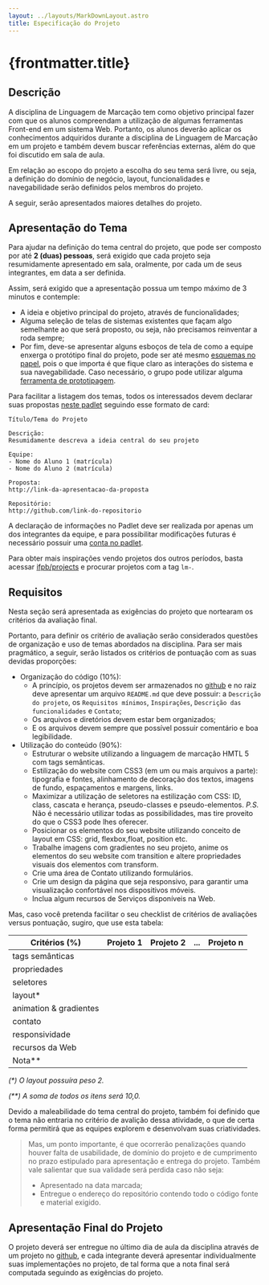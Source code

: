 ```yaml
---
layout: ../layouts/MarkDownLayout.astro
title: Especificação do Projeto
---
```


# {frontmatter.title}

## Descrição

A disciplina de Linguagem de Marcação tem como objetivo principal fazer com que os alunos compreendam a utilização de algumas ferramentas Front-end em um sistema Web. Portanto, os alunos deverão aplicar os conhecimentos adquiridos durante a disciplina de Linguagem de Marcação em um projeto e também devem buscar referências externas, além do que foi discutido em sala de aula.

Em relação ao escopo do projeto a escolha do seu tema será livre, ou seja, a definição do domínio de negócio, layout, funcionalidades e navegabilidade serão definidos pelos membros do projeto.

A seguir, serão apresentados maiores detalhes do projeto.

## Apresentação do Tema

Para ajudar na definição do tema central do projeto, que pode ser composto por até **2 (duas) pessoas**, será exigido que cada projeto seja resumidamente apresentado em sala, oralmente, por cada um de seus integrantes, em data a ser definida.

Assim, será exigido que a apresentação possua um tempo máximo de 3 minutos e contemple:

* A ideia e objetivo principal do projeto, através de funcionalidades;
* Alguma seleção de telas de sistemas existentes que façam algo semelhante ao que será proposto, ou seja, não precisamos reinventar a roda sempre;
* Por fim, deve-se apresentar alguns esboços de tela de como a equipe enxerga o protótipo final do projeto, pode ser até mesmo [esquemas no papel](https://developers.google.com/web/fundamentals/design-and-ux/ux-basics/), pois o que importa é que fique claro as interações do sistema e sua navegabilidade. Caso necessário, o grupo pode utilizar alguma [ferramenta de prototipagem](https://uxtools.co/tools/prototyping).

Para facilitar a listagem dos temas, todos os interessados devem declarar suas propostas [neste padlet](https://padlet.com/lucachaves) seguindo esse formato de card:

```
Título/Tema do Projeto

Descrição:
Resumidamente descreva a ideia central do seu projeto

Equipe:
- Nome do Aluno 1 (matrícula)
- Nome do Aluno 2 (matrícula)

Proposta:
http://link-da-apresentacao-da-proposta

Repositório:
http://github.com/link-do-repositorio
```

A declaração de informações no Padlet deve ser realizada por apenas um dos integrantes da equipe, e para possibilitar modificações futuras é necessário possuir uma [conta no padlet](https://padlet.com/).

Para obter mais inspirações vendo projetos dos outros períodos, basta acessar [ifpb/projects](https://ifpb.github.io/projects/) e procurar projetos com a tag `lm-`.

## Requisitos

Nesta seção será apresentada as exigências do projeto que nortearam os critérios da avaliação final.

Portanto, para definir os critério de avaliação serão considerados questões de organização e uso de temas abordados na disciplina. Para ser mais pragmático, a seguir, serão listados os critérios de pontuação com as suas devidas proporções:

* Organização do código (10%):
  - A princípio, os projetos devem ser armazenados no [github](http://github.com/) e no raiz deve apresentar um arquivo `README.md` que deve possuir: a `Descrição do projeto`, os `Requisitos mínimos`, `Inspirações`, `Descrição das funcionalidades` e `Contato`;
  - Os arquivos e diretórios devem estar bem organizados;
  - E os arquivos devem sempre que possível possuir comentário e boa legibilidade.
* Utilização do conteúdo (90%):
  - Estruturar o website utilizando a linguagem de marcação HMTL 5 com tags semânticas.
  - Estilização do website com CSS3 (em um ou mais arquivos a parte): tipografia e fontes, alinhamento de decoração dos textos, imagens de fundo, espaçamentos e margens, links.
  - Maximizar a utilização de seletores na estilização com CSS: ID, class, cascata e herança, pseudo-classes e pseudo-elementos. *P.S.* Não é necessário utilizar todas as possibilidades, mas tire proveito do que o CSS3 pode lhes oferecer.
  - Posicionar os elementos do seu website utilizando conceito de layout em CSS: grid, flexbox,float, position etc.
  - Trabalhe imagens com gradientes no seu projeto, anime os elementos do seu website com transition e altere propriedades visuais dos elementos com transform.
  - Crie uma área de Contato utilizando formulários.
  - Crie um design da página que seja responsivo, para garantir uma visualização confortável nos dispositivos móveis.
  - Inclua algum recursos de Serviços disponíveis na Web.


Mas, caso você pretenda facilitar o seu checklist de critérios de avaliações versus pontuação, sugiro, que use esta tabela:

| Critérios (%)          | Projeto 1 | Projeto 2 | ... | Projeto n |
| ---------------------- | --------- | --------- | --- | --------- |
| tags semânticas        |           |           |     |
| propriedades           |           |           |     |
| seletores              |           |           |     |
| layout*                |           |           |     |
| animation & gradientes |           |           |     |
| contato                |           |           |     |
| responsividade         |           |           |     |
| recursos da Web        |           |           |     |
| Nota**                 |           |           |     |

*(\*) O layout possuíra peso 2.*

*(\*\*) A soma de todos os itens será 10,0.*

Devido a maleabilidade do tema central do projeto, também foi definido que o tema não entraria no critério de avalição dessa atividade, o que de certa forma permitirá que as equipes explorem e desenvolvam suas criatividades.

> Mas, um ponto importante, é que ocorrerão penalizações quando houver falta de usabilidade, de domínio do projeto e de cumprimento no prazo estipulado para apresentação e entrega do projeto. Também vale salientar que sua validade será perdida caso não seja:
>
>  * Apresentado na data marcada;
>  * Entregue o endereço do repositório contendo todo o código fonte e material exigido.

## Apresentação Final do Projeto

O projeto deverá ser entregue no último dia de aula da disciplina através de um projeto no [github](https://github.com/), e cada integrante deverá apresentar individualmente suas implementações no projeto,  de tal forma que a nota final será computada seguindo as exigências do projeto.


